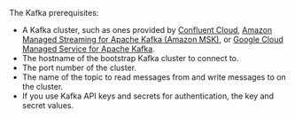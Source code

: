 The Kafka prerequisites:

- A Kafka cluster, such as ones provided by [Confluent Cloud](https://www.confluent.io/confluent-cloud), [Amazon Managed Streaming for Apache Kafka (Amazon MSK)](https://aws.amazon.com/msk/), or [Google Cloud Managed Service for Apache Kafka](https://cloud.google.com/products/managed-service-for-apache-kafka).
- The hostname of the bootstrap Kafka cluster to connect to.  
- The port number of the cluster.
- The name of the topic to read messages from and write messages to on the cluster. 
- If you use Kafka API keys and secrets for authentication, the key and secret values.